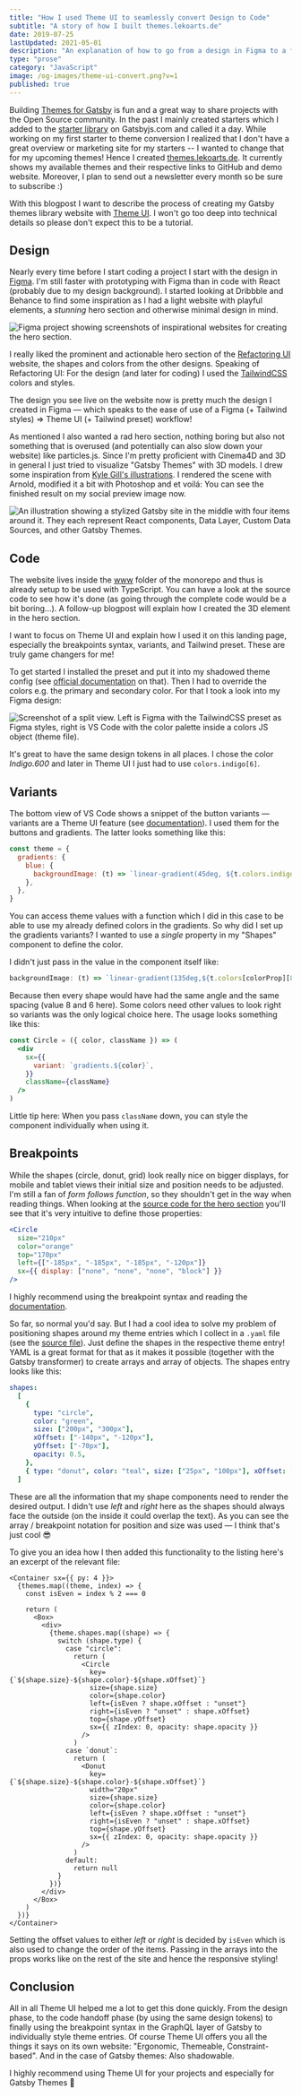 ```yaml
---
title: "How I used Theme UI to seamlessly convert Design to Code"
subtitle: "A story of how I built themes.lekoarts.de"
date: 2019-07-25
lastUpdated: 2021-05-01
description: "An explanation of how to go from a design in Figma to a finished website powered by React. Using Theme UI allows you to use the same design tokens both in Figma and your front-end."
type: "prose"
category: "JavaScript"
image: /og-images/theme-ui-convert.png?v=1
published: true
---
```


Building [Themes for Gatsby](https://www.gatsbyjs.com/docs/themes/) is fun and a great way to share projects with the Open Source community. In the past I mainly created starters which I added to the [starter library](https://www.gatsbyjs.com/starters/) on Gatsbyjs.com and called it a day. While working on my first starter to theme conversion I realized that I don't have a great overview or marketing site for my starters -- I wanted to change that for my upcoming themes! Hence I created [themes.lekoarts.de](https://themes.lekoarts.de/). It currently shows my available themes and their respective links to GitHub and demo website. Moreover, I plan to send out a newsletter every month so be sure to subscribe :)

With this blogpost I want to describe the process of creating my Gatsby themes library website with [Theme UI](https://theme-ui.com/). I won't go too deep into technical details so please don't expect this to be a tutorial.

## Design

Nearly every time before I start coding a project I start with the design in [Figma](https://www.figma.com). I'm still faster with prototyping with Figma than in code with React (probably due to my design background). I started looking at Dribbble and Behance to find some inspiration as I had a light website with playful elements, a _stunning_ hero section and otherwise minimal design in mind.

![Figma project showing screenshots of inspirational websites for creating the hero section.](./figma-inspiration-websites.jpg)

I really liked the prominent and actionable hero section of the [Refactoring UI](https://www.refactoringui.com/) website, the shapes and colors from the other designs. Speaking of Refactoring UI: For the design (and later for coding) I used the [TailwindCSS](https://tailwindcss.com/) colors and styles.

The design you see live on the website now is pretty much the design I created in Figma — which speaks to the ease of use of a Figma (+ Tailwind styles) => Theme UI (+ Tailwind preset) workflow!

As mentioned I also wanted a rad hero section, nothing boring but also not something that is overused (and potentially can also slow down your website) like particles.js. Since I'm pretty proficient with Cinema4D and 3D in general I just tried to visualize "Gatsby Themes" with 3D models. I drew some inspiration from [Kyle Gill's illustrations](https://kylegill.com/essays/a-simple-guide-to-gatsby-themes). I rendered the scene with Arnold, modified it a bit with Photoshop and et voilá: You can see the finished result on my social preview image now.

![An illustration showing a stylized Gatsby site in the middle with four items around it. They each represent React components, Data Layer, Custom Data Sources, and other Gatsby Themes.](./illustration.jpg)

## Code

The website lives inside the [www](https://github.com/LekoArts/gatsby-themes/tree/master/www) folder of the monorepo and thus is already setup to be used with TypeScript. You can have a look at the source code to see how it's done (as going through the complete code would be a bit boring...). A follow-up blogpost will explain how I created the 3D element in the hero section.

I want to focus on Theme UI and explain how I used it on this landing page, especially the breakpoints syntax, variants, and Tailwind preset. These are truly game changers for me!

To get started I installed the preset and put it into my shadowed theme config (see [official documentation](https://theme-ui.com/packages/presets) on that). Then I had to override the colors e.g. the primary and secondary color. For that I took a look into my Figma design:

![Screenshot of a split view. Left is Figma with the TailwindCSS preset as Figma styles, right is VS Code with the color palette inside a colors JS object (theme file).](./figma-to-code.jpg)

It's great to have the same design tokens in all places. I chose the color _Indigo.600_ and later in Theme UI I just had to use `colors.indigo[6]`.

## Variants

The bottom view of VS Code shows a snippet of the button variants — variants are a Theme UI feature (see [documentation](https://theme-ui.com/guides/variants/)). I used them for the buttons and gradients. The latter looks something like this:

```js title=src/gatsby-plugin-theme-ui/index.js
const theme = {
  gradients: {
    blue: {
      backgroundImage: (t) => `linear-gradient(45deg, ${t.colors.indigo[3]}, ${t.colors.indigo[5]})`,
    },
  },
}
```

You can access theme values with a function which I did in this case to be able to use my already defined colors in the gradients. So why did I set up the gradients variants? I wanted to use a _single_ property in my "Shapes" component to define the color.

I didn't just pass in the value in the component itself like:

```js
backgroundImage: (t) => `linear-gradient(135deg,${t.colors[colorProp][8]},${t.colors[colorProp][6]})`
```

Because then every shape would have had the same angle and the same spacing (value 8 and 6 here). Some colors need other values to look right so variants was the only logical choice here. The usage looks something like this:

```jsx
const Circle = ({ color, className }) => (
  <div
    sx={{
      variant: `gradients.${color}`,
    }}
    className={className}
  />
)
```

Little tip here: When you pass `className` down, you can style the component individually when using it.

## Breakpoints

While the shapes (circle, donut, grid) look really nice on bigger displays, for mobile and tablet views their initial size and position needs to be adjusted. I'm still a fan of _form follows function_, so they shouldn't get in the way when reading things. When looking at the [source code for the hero section](https://github.com/LekoArts/gatsby-themes/blob/f4907add9f3cc35336422357687c82257ab9911a/www/src/components/hero.tsx) you'll see that it's very intuitive to define those properties:

```jsx
<Circle
  size="210px"
  color="orange"
  top="170px"
  left={["-185px", "-185px", "-185px", "-120px"]}
  sx={{ display: ["none", "none", "none", "block"] }}
/>
```

I highly recommend using the breakpoint syntax and reading the [documentation](https://theme-ui.com/getting-started/#responsive-styles).

So far, so normal you'd say. But I had a cool idea to solve my problem of positioning shapes around my theme entries which I collect in a `.yaml` file (see the [source file](https://github.com/LekoArts/gatsby-themes/blob/f4907add9f3cc35336422357687c82257ab9911a/www/data/themes.yaml)). Just define the shapes in the respective theme entry! YAML is a great format for that as it makes it possible (together with the Gatsby transformer) to create arrays and array of objects. The shapes entry looks like this:

```yaml
shapes:
  [
    {
      type: "circle",
      color: "green",
      size: ["200px", "300px"],
      xOffset: ["-140px", "-120px"],
      yOffset: ["-70px"],
      opacity: 0.5,
    },
    { type: "donut", color: "teal", size: ["25px", "100px"], xOffset: ["50px"], yOffset: ["-60px"], opacity: 1 },
  ]
```

These are all the information that my shape components need to render the desired output. I didn't use _left_ and _right_ here as the shapes should always face the outside (on the inside it could overlap the text). As you can see the array / breakpoint notation for position and size was used — I think that's just cool 😎

To give you an idea how I then added this functionality to the listing here's an excerpt of the relevant file:

```tsx title=src/components/listing.tsx
<Container sx={{ py: 4 }}>
  {themes.map((theme, index) => {
    const isEven = index % 2 === 0

    return (
      <Box>
        <div>
          {theme.shapes.map((shape) => {
            switch (shape.type) {
              case "circle":
                return (
                  <Circle
                    key={`${shape.size}-${shape.color}-${shape.xOffset}`}
                    size={shape.size}
                    color={shape.color}
                    left={isEven ? shape.xOffset : "unset"}
                    right={isEven ? "unset" : shape.xOffset}
                    top={shape.yOffset}
                    sx={{ zIndex: 0, opacity: shape.opacity }}
                  />
                )
              case `donut`:
                return (
                  <Donut
                    key={`${shape.size}-${shape.color}-${shape.xOffset}`}
                    width="20px"
                    size={shape.size}
                    color={shape.color}
                    left={isEven ? shape.xOffset : "unset"}
                    right={isEven ? "unset" : shape.xOffset}
                    top={shape.yOffset}
                    sx={{ zIndex: 0, opacity: shape.opacity }}
                  />
                )
              default:
                return null
            }
          })}
        </div>
      </Box>
    )
  })}
</Container>
```

Setting the offset values to either _left_ or _right_ is decided by `isEven` which is also used to change the order of the items. Passing in the arrays into the props works like on the rest of the site and hence the responsive styling!

## Conclusion

All in all Theme UI helped me a lot to get this done quickly. From the design phase, to the code handoff phase (by using the same design tokens) to finally using the breakpoint syntax in the GraphQL layer of Gatsby to individually style theme entries. Of course Theme UI offers you all the things it says on its own website: "Ergonomic, Themeable, Constraint-based". And in the case of Gatsby themes: Also shadowable.

I highly recommend using Theme UI for your projects and especially for Gatsby Themes 🎉
